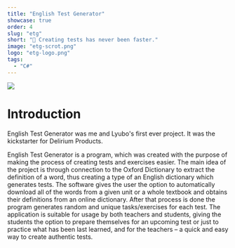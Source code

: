 ```yaml
---
title: "English Test Generator"
showcase: true
order: 4
slug: "etg"
short: "📕 Creating tests has never been faster."
image: "etg-scrot.png"
logo: "etg-logo.png"
tags:
  - "C#"
---
```


![](/etg-scrot.png)

# Introduction

English Test Generator was me and Lyubo's first ever project.
It was the kickstarter for Delirium Products.

English Test Generator is a program, which was created with the purpose of making the process of creating tests and exercises easier.
The main idea of the project is through connection to the Oxford Dictionary to extract the definition of a word, thus creating a type of an English dictionary which generates tests.
The software gives the user the option to automatically download all of the words from a given unit or a whole textbook and obtains their definitions from an online dictionary. After that process is done the program generates random and unique tasks/exercises for each test. The application is suitable for usage by both teachers and students, giving the students the option to prepare themselves for an upcoming test or just to practice what has been last learned, and for the teachers – a quick and easy way to create authentic tests.
